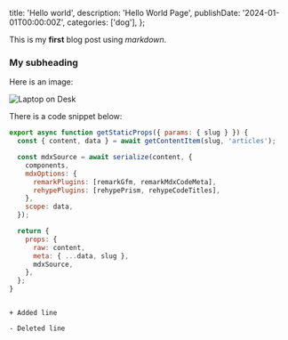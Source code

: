   title: 'Hello world',
  description: 'Hello World Page',
  publishDate: '2024-01-01T00:00:00Z',
  categories: ['dog'],
};

This is my **first** blog post using _markdown_.

### My subheading

Here is an image:

![Laptop on Desk](/img/laptop.jpg)

There is a code snippet below:

```jsx:index.jsx {1-5} showLineNumbers
export async function getStaticProps({ params: { slug } }) {
  const { content, data } = await getContentItem(slug, 'articles');

  const mdxSource = await serialize(content, {
    components,
    mdxOptions: {
      remarkPlugins: [remarkGfm, remarkMdxCodeMeta],
      rehypePlugins: [rehypePrism, rehypeCodeTitles],
    },
    scope: data,
  });

  return {
    props: {
      raw: content,
      meta: { ...data, slug },
      mdxSource,
    },
  };
}
```

```diff:diff

+ Added line

- Deleted line
```
